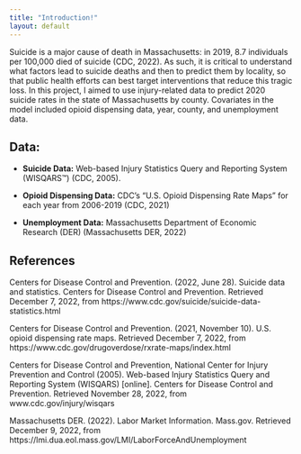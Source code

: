```yaml
---
title: "Introduction!"   
layout: default
---
```


Suicide is a major cause of death in Massachusetts: in 2019, 8.7 individuals per 100,000 died of suicide (CDC, 2022). As such, it is critical to understand what factors lead to suicide deaths and then to predict them by locality, so that public health efforts can best target interventions that reduce this tragic loss. In this project, I aimed to use injury-related data to predict 2020 suicide rates in the state of Massachusetts by county. Covariates in the model included opioid dispensing data, year, county, and unemployment data. 

## Data:

- **Suicide Data:** Web-based Injury Statistics Query and Reporting System (WISQARS™) (CDC, 2005). 

- **Opioid Dispensing Data:** CDC’s “U.S. Opioid Dispensing Rate Maps” for each year from 2006-2019 (CDC, 2021)

- **Unemployment Data:** Massachusetts Department of Economic Research (DER) (Massachusetts DER, 2022)

## References

Centers for Disease Control and Prevention. (2022, June 28). Suicide data and statistics. Centers for Disease Control and Prevention. Retrieved December 7, 2022, from https://www.cdc.gov/suicide/suicide-data-statistics.html 

Centers for Disease Control and Prevention. (2021, November 10). U.S. opioid dispensing rate maps. Retrieved December 7, 2022, from https://www.cdc.gov/drugoverdose/rxrate-maps/index.html

Centers for Disease Control and Prevention, National Center for Injury Prevention and Control (2005). Web-based Injury Statistics Query and Reporting System (WISQARS) [online]. Centers for Disease Control and Prevention. Retrieved November 28, 2022, from www.cdc.gov/injury/wisqars

Massachusetts DER. (2022). Labor Market Information. Mass.gov. Retrieved December 9, 2022, from https://lmi.dua.eol.mass.gov/LMI/LaborForceAndUnemployment 
